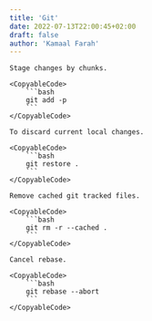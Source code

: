 ```yaml
---
title: 'Git'
date: 2022-07-13T22:00:45+02:00
draft: false
author: 'Kamaal Farah'
---
```



<Page title="Git">

    Stage changes by chunks.

    <CopyableCode>
        ```bash
        git add -p
        ```
    </CopyableCode>

    To discard current local changes.

    <CopyableCode>
        ```bash
        git restore .
        ```
    </CopyableCode>

    Remove cached git tracked files.

    <CopyableCode>
        ```bash
        git rm -r --cached .
        ```
    </CopyableCode>

    Cancel rebase.

    <CopyableCode>
        ```bash
        git rebase --abort
        ```
    </CopyableCode>

</Page>
